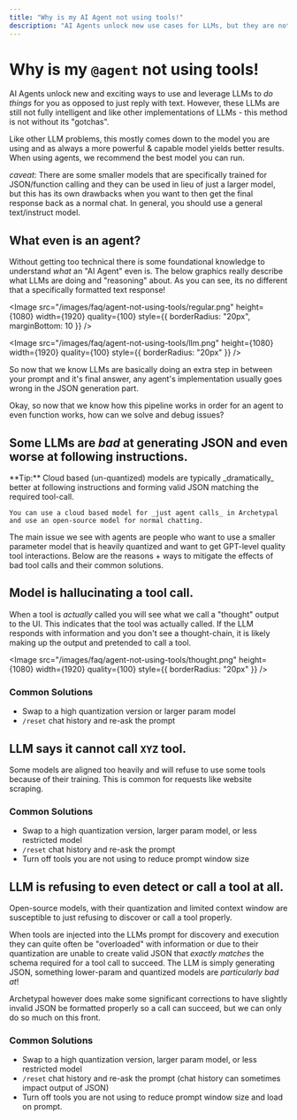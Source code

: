 ```yaml
---
title: "Why is my AI Agent not using tools!"
description: "AI Agents unlock new use cases for LLMs, but they are not foolproof. Read on for common issues with OSS LLMs not using tools."
---
```



# Why is my `@agent` not using tools!

AI Agents unlock new and exciting ways to use and leverage LLMs to _do things_ for you as opposed to just reply with text. However, these LLMs are still not fully intelligent and like other implementations
of LLMs - this method is not without its "gotchas".

Like other LLM problems, this mostly comes down to the model you are using and as always a more powerful & capable model yields better results. When using agents, we recommend the best model you can run.

_caveat_: There are some smaller models that are specifically trained for JSON/function calling and they can be used in lieu of just a larger model, but this has its own drawbacks when you want to
then get the final response back as a normal chat. In general, you should use a general text/instruct model.

## What even is an agent?

Without getting too technical there is some foundational knowledge to understand _what_ an "AI Agent" even is. The below graphics really
describe what LLMs are doing and "reasoning" about. As you can see, its no different that a specifically formatted text response!

<Image
  src="/images/faq/agent-not-using-tools/regular.png"
  height={1080}
  width={1920}
  quality={100}
  style={{ borderRadius: "20px", marginBottom: 10 }}
/>

<Image
  src="/images/faq/agent-not-using-tools/llm.png"
  height={1080}
  width={1920}
  quality={100}
  style={{ borderRadius: "20px" }}
/>

So now that we know LLMs are basically doing an extra step in between your prompt and it's final answer, any agent's implementation usually goes wrong in the JSON generation part.

Okay, so now that we know how this pipeline works in order for an agent to even function works, how can we solve and debug issues?

## Some LLMs are _bad_ at generating JSON and even worse at following instructions.

<Callout type="info" emoji="️💡">
  **Tip:**
    Cloud based (un-quantized) models are typically _dramatically_ better at following instructions and forming valid JSON matching the required tool-call.

    You can use a cloud based model for _just agent calls_ in Archetypal and use an open-source model for normal chatting.

</Callout>

The main issue we see with agents are people who want to use a smaller parameter model that is heavily quantized and want to get GPT-level quality tool interactions.
Below are the reasons + ways to mitigate the effects of bad tool calls and their common solutions.

## Model is hallucinating a tool call.

When a tool is _actually_ called you will see what we call a "thought" output to the UI. This indicates that the tool was actually called. If the LLM responds with information and you don't see a thought-chain, it is likely
making up the output and pretended to call a tool.

<Image
  src="/images/faq/agent-not-using-tools/thought.png"
  height={1080}
  width={1920}
  quality={100}
  style={{ borderRadius: "20px" }}
/>

### Common Solutions

- Swap to a high quantization version or larger param model
- `/reset` chat history and re-ask the prompt

## LLM says it cannot call `XYZ` tool.

Some models are aligned too heavily and will refuse to use some tools because of their training. This is common for requests like website scraping.

### Common Solutions

- Swap to a high quantization version, larger param model, or less restricted model
- `/reset` chat history and re-ask the prompt
- Turn off tools you are not using to reduce prompt window size

## LLM is refusing to even detect or call a tool at all.

Open-source models, with their quantization and limited context window are susceptible to just refusing to discover or call a tool properly.

When tools are injected into the LLMs prompt for discovery and execution they can quite often be "overloaded" with information or due to their quantization are unable
to create valid JSON that _exactly matches_ the schema required for a tool call to succeed. The LLM is simply generating JSON, something lower-param and quantized models are _particularly bad at_!

Archetypal however does make some significant corrections to have slightly invalid JSON be formatted properly so a call can succeed, but we can only do so much on this front.

### Common Solutions

- Swap to a high quantization version, larger param model, or less restricted model
- `/reset` chat history and re-ask the prompt (chat history can sometimes impact output of JSON)
- Turn off tools you are not using to reduce prompt window size and load on prompt.
